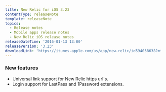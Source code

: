```yaml
---
title: New Relic for iOS 3.23
contentType: releaseNote
template: releaseNote
topics:
  - Release notes
  - Mobile apps release notes
  - New Relic iOS release notes
releaseDateTime: '2016-01-13 13:00'
releaseVersion: '3.23'
downloadLink: 'https://itunes.apple.com/us/app/new-relic/id594038638?mt=8'
---
```


### New features

* Universal link support for New Relic https url's.
* Login support for LastPass and 1Password extensions.
